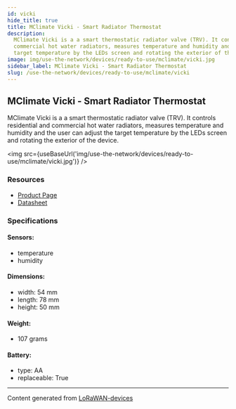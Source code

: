 ```yaml
---
id: vicki
hide_title: true
title: MClimate Vicki - Smart Radiator Thermostat
description:
  MClimate Vicki is a a smart thermostatic radiator valve (TRV). It controls residential and
  commercial hot water radiators, measures temperature and humidity and the user can adjust the
  target temperature by the LEDs screen and rotating the exterior of the device.
image: img/use-the-network/devices/ready-to-use/mclimate/vicki.jpg
sidebar_label: MClimate Vicki - Smart Radiator Thermostat
slug: /use-the-network/devices/ready-to-use/mclimate/vicki
---
```



## MClimate Vicki - Smart Radiator Thermostat

MClimate Vicki is a a smart thermostatic radiator valve (TRV). It controls residential and
commercial hot water radiators, measures temperature and humidity and the user can adjust the target
temperature by the LEDs screen and rotating the exterior of the device.

<img src={useBaseUrl('img/use-the-network/devices/ready-to-use/mclimate/vicki.jpg')} />

### Resources

- [Product Page](https://mclimate.bit.ai/docs/view/hynFRwdIvWYQg867)
- [Datasheet](https://d19bjv63x2j8ah.cloudfront.net/v2/22667/contents/kSUunNxnzQB8fLuq/MClimate_Vicki_LoRaWAN_-_Datasheet.pdf)

### Specifications

#### Sensors:

- temperature
- humidity

#### Dimensions:

- width: 54 mm
- length: 78 mm
- height: 50 mm

#### Weight:

- 107 grams

#### Battery:

- type: AA
- replaceable: True

---

Content generated from [LoRaWAN-devices](https://github.com/TheThingsNetwork/lorawan-devices)
